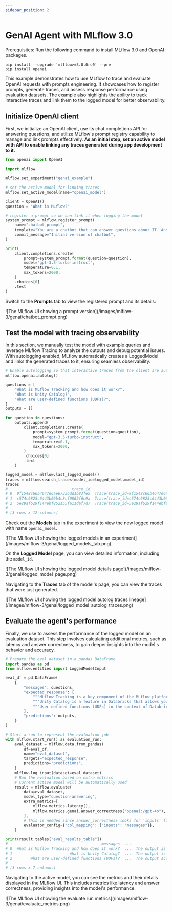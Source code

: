 ```yaml
---
sidebar_position: 2
---
```



# GenAI Agent with MLflow 3.0

Prerequisites:
Run the following command to install MLflow 3.0 and OpenAI packages.
```
pip install --upgrade 'mlflow>=3.0.0rc0' --pre
pip install openai
```

This example demonstrates how to use MLflow to trace and evaluate OpenAI requests with prompts engineering.
It showcases how to register prompts, generate traces, and assess response performance using evaluation datasets.
The example also highlights the ability to track interactive traces and link them to the logged model for better observability.

## Initialize OpenAI client

First, we initialize an OpenAI client, use its chat completions API for answering questions, and utilize MLflow's prompt registry capability to manage and link prompts effectively.
**As an initial step, set an active model with <APILink fn="mlflow.set_active_model" /> API to enable linking any traces generated during app development to it.**

```python
from openai import OpenAI

import mlflow

mlflow.set_experiment("genai_example")

# set the active model for linking traces
mlflow.set_active_model(name="openai_model")

client = OpenAI()
question = "What is MLflow?"

# register a prompt so we can link it when logging the model
system_prompt = mlflow.register_prompt(
    name="chatbot_prompt",
    template="You are a chatbot that can answer questions about IT. Answer this question: {{question}}",
    commit_message="Initial version of chatbot",
)

print(
    client.completions.create(
        prompt=system_prompt.format(question=question),
        model="gpt-3.5-turbo-instruct",
        temperature=0.1,
        max_tokens=2000,
    )
    .choices[0]
    .text
)
```

Switch to the **Prompts** tab to view the registered prompt and its details:

<div className="center-div" style={{ width: "100%" }}>
    ![The MLflow UI showing a prompt version](/images/mlflow-3/genai/chatbot_prompt.png)
</div>

## Test the model with tracing observability

In this section, we manually test the model with example queries and leverage MLflow Tracing to analyze the outputs and debug potential issues.
With autologging enabled, MLflow automatically creates a LoggedModel and links the generated traces to it, ensuring seamless observability.

```python
# Enable autologging so that interactive traces from the client are automatically linked to a LoggedModel
mlflow.openai.autolog()

questions = [
    "What is MLflow Tracking and how does it work?",
    "What is Unity Catalog?",
    "What are user-defined functions (UDFs)?",
]
outputs = []

for question in questions:
    outputs.append(
        client.completions.create(
            prompt=system_prompt.format(question=question),
            model="gpt-3.5-turbo-instruct",
            temperature=0.1,
            max_tokens=2000,
        )
        .choices[0]
        .text
    )

logged_model = mlflow.last_logged_model()
traces = mlflow.search_traces(model_id=logged_model.model_id)
traces
#                            trace_id                                             trace  ...  assessments                        request_id
# 0  9f1548c66b4647e6ae67336dd1b83fe5  Trace(trace_id=9f1548c66b4647e6ae67336dd1b83fe5)  ...           []  9f1548c66b4647e6ae67336dd1b83fe5
# 1  c574c9825c6443b09b4c8cf0862f6c9a  Trace(trace_id=c574c9825c6443b09b4c8cf0862f6c9a)  ...           []  c574c9825c6443b09b4c8cf0862f6c9a
# 2  5e29af629f144ebf852a55fa11daf7d7  Trace(trace_id=5e29af629f144ebf852a55fa11daf7d7)  ...           []  5e29af629f144ebf852a55fa11daf7d7
#
# [3 rows x 12 columns]
```

Check out the **Models** tab in the experiment to view the new logged model with name ``openai_model``.

<div className="center-div" style={{ width: "100%" }}>
    ![The MLflow UI showing the logged models in an experiment](/images/mlflow-3/genai/logged_models_tab.png)
</div>

On the **Logged Model** page, you can view detailed information, including the `model_id`.

<div className="center-div" style={{ width: "100%" }}>
    ![The MLflow UI showing the logged model details page](/images/mlflow-3/genai/logged_model_page.png)
</div>

Navigating to the **Traces** tab of the model's page, you can view the traces that were just generated.

<div className="center-div" style={{ width: "100%" }}>
    ![The MLflow UI showing the logged model autolog traces lineage](/images/mlflow-3/genai/logged_model_autolog_traces.png)
</div>

## Evaluate the agent's performance

Finally, we use <APILink fn="mlflow.evaluate" /> to assess the performance of the logged model on an evaluation dataset.
This step involves calculating additional metrics, such as latency and answer correctness, to gain deeper insights into the model's behavior and accuracy.

```python
# Prepare the eval dataset in a pandas DataFrame
import pandas as pd
from mlflow.entities import LoggedModelInput

eval_df = pd.DataFrame(
    {
        "messages": questions,
        "expected_response": [
            """MLflow Tracking is a key component of the MLflow platform designed to record and manage machine learning experiments. It enables data scientists and engineers to log parameters, code versions, metrics, and artifacts in a systematic way, facilitating experiment tracking and reproducibility.\n\nHow It Works:\n\nAt the heart of MLflow Tracking is the concept of a run, which is an execution of a machine learning code. Each run can log the following:\n\nParameters: Input variables or hyperparameters used in the model (e.g., learning rate, number of trees). Metrics: Quantitative measures to evaluate the model's performance (e.g., accuracy, loss). Artifacts: Output files like models, datasets, or images generated during the run. Source Code: The version of the code or Git commit hash used. These logs are stored in a tracking server, which can be set up locally or on a remote server. The tracking server uses a backend storage (like a database or file system) to keep a record of all runs and their associated data.\n\n Users interact with MLflow Tracking through its APIs available in multiple languages (Python, R, Java, etc.). By invoking these APIs in the code, you can start and end runs, and log data as the experiment progresses. Additionally, MLflow offers autologging capabilities for popular machine learning libraries, automatically capturing relevant parameters and metrics without manual code changes.\n\nThe logged data can be visualized using the MLflow UI, a web-based interface that displays all experiments and runs. This UI allows you to compare runs side-by-side, filter results, and analyze performance metrics over time. It aids in identifying the best models and understanding the impact of different parameters.\n\nBy providing a structured way to record experiments, MLflow Tracking enhances collaboration among team members, ensures transparency, and makes it easier to reproduce results. It integrates seamlessly with other MLflow components like Projects and Model Registry, offering a comprehensive solution for managing the machine learning lifecycle.""",
            """Unity Catalog is a feature in Databricks that allows you to create a centralized inventory of your data assets, such as tables, views, and functions, and share them across different teams and projects. It enables easy discovery, collaboration, and reuse of data assets within your organization.\n\nWith Unity Catalog, you can:\n\n1. Create a single source of truth for your data assets: Unity Catalog acts as a central repository of all your data assets, making it easier to find and access the data you need.\n2. Improve collaboration: By providing a shared inventory of data assets, Unity Catalog enables data scientists, engineers, and other stakeholders to collaborate more effectively.\n3. Foster reuse of data assets: Unity Catalog encourages the reuse of existing data assets, reducing the need to create new assets from scratch and improving overall efficiency.\n4. Enhance data governance: Unity Catalog provides a clear view of data assets, enabling better data governance and compliance.\n\nUnity Catalog is particularly useful in large organizations where data is scattered across different teams, projects, and environments. It helps create a unified view of data assets, making it easier to work with data across different teams and projects.""",
            """User-defined functions (UDFs) in the context of Databricks and Apache Spark are custom functions that you can create to perform specific tasks on your data. These functions are written in a programming language such as Python, Java, Scala, or SQL, and can be used to extend the built-in functionality of Spark.\n\nUDFs can be used to perform complex data transformations, data cleaning, or to apply custom business logic to your data. Once defined, UDFs can be invoked in SQL queries or in DataFrame transformations, allowing you to reuse your custom logic across multiple queries and applications.\n\nTo use UDFs in Databricks, you first need to define them in a supported programming language, and then register them with the SparkSession. Once registered, UDFs can be used in SQL queries or DataFrame transformations like any other built-in function.\n\nHere\'s an example of how to define and register a UDF in Python:\n\n```python\nfrom pyspark.sql.functions import udf\nfrom pyspark.sql.types import IntegerType\n\n# Define the UDF function\ndef multiply_by_two(value):\n    return value * 2\n\n# Register the UDF with the SparkSession\nmultiply_udf = udf(multiply_by_two, IntegerType())\n\n# Use the UDF in a DataFrame transformation\ndata = spark.range(10)\nresult = data.withColumn("multiplied", multiply_udf(data.id))\nresult.show()\n```\n\nIn this example, we define a UDF called `multiply_by_two` that multiplies a given value by two. We then register this UDF with the SparkSession using the `udf` function, and use it in a DataFrame transformation to multiply the `id` column of a DataFrame by two.""",
        ],
        "predictions": outputs,
    }
)

# Start a run to represent the evaluation job
with mlflow.start_run() as evaluation_run:
    eval_dataset = mlflow.data.from_pandas(
        df=eval_df,
        name="eval_dataset",
        targets="expected_response",
        predictions="predictions",
    )
    mlflow.log_input(dataset=eval_dataset)
    # Run the evaluation based on extra metrics
    # Current active model will be automatically used
    result = mlflow.evaluate(
        data=eval_dataset,
        model_type="question-answering",
        extra_metrics=[
            mlflow.metrics.latency(),
            mlflow.metrics.genai.answer_correctness("openai:/gpt-4o"),
        ],
        # This is needed since answer_correctness looks for 'inputs' field
        evaluator_config={"col_mapping": {"inputs": "messages"}},
    )

print(result.tables["eval_results_table"])
#                                         messages  ...                answer_correctness/v1/justification
# 0  What is MLflow Tracking and how does it work?  ...  The output is mostly correct and aligns well w...
# 1                         What is Unity Catalog?  ...  The output is completely incorrect as it descr...
# 2        What are user-defined functions (UDFs)?  ...  The output accurately describes user-defined f...
#
# [3 rows x 7 columns]
```
Navigating to the active model, you can see the metrics and their details displayed in the MLflow UI. This includes metrics like latency and answer correctness, providing insights into the model's performance.

<div className="center-div" style={{ width: "100%" }}>
    ![The MLflow UI showing the evaluate run metrics](/images/mlflow-3/genai/evaluate_metrics.png)
</div>
